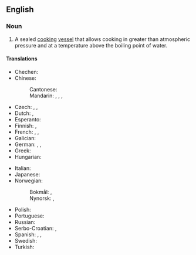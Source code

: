 {{also|pressure-cooker}}

==English==
{{wikipedia|pressure cooking}}

===Noun===
{{en-noun}}

# {{lb|en|cookware}} A sealed [[cook|cooking]] [[vessel]] that allows cooking in greater than atmospheric pressure and at a temperature above the boiling point of water.

====Translations====
{{trans-top|cooking vessel}}
* Chechen: {{t-needed|ce}}
* Chinese:
*: Cantonese: {{t|yue|壓力煲|tr=aat3 lik6 bou1|sc=Hani}}
*: Mandarin: {{t+|cmn|高壓鍋|sc=Hani}}, {{t+|cmn|高压锅|tr=gāoyāguō|sc=Hani}}, {{t+|cmn|壓力鍋|sc=Hani}}, {{t+|cmn|压力锅|tr=yālìguō|sc=Hani}}
* Czech: {{t|cs|papiňák|m}}, {{t|cs|Papinův hrnec|m}}, {{t|cs|tlakový hrnec|m}}
* Dutch: {{t+|nl|hogedrukpan|f}}, {{t+|nl|snelkookpan|f}}
* Esperanto: {{t|eo|premmarmito}}
* Finnish: {{t|fi|painekattila}}, {{t|fi|painekeitin}}
* French: {{t+|fr|cocotte-minute|f}}, {{t+|fr|autocuiseur|m}}, {{t+|fr|marmite à pression}}
* Galician: {{t+|gl|ola de presión|f}}
* German: {{t+|de|Dampfkochtopf|m}}, {{t+|de|Schnellkochtopf|m}}, {{t|de|Dampfdrucktopf|m}}
* Greek: {{t|el|χύτρα ταχύτητας|f}}
* Hungarian: {{t+|hu|kukta}}
{{trans-mid}}
* Italian: {{t|it|pentola a pressione|f}}
* Japanese: {{t|ja|圧力鍋|tr=あつりょくなべ, atsuryoku nabe|sc=Jpan}}
* Norwegian:
*: Bokmål: {{t|nb|trykkoker|m}}, {{t|nb|trykk-koker|m}}
*: Nynorsk: {{t|nn|trykkokar|m}}, {{t|nn|trykk-kokar|m}}
* Polish: {{t|pl|szybkowar|m}}
* Portuguese: {{t|pt|panela de pressão|f}}
* Russian: {{t+|ru|скорова́рка|f}}
* Serbo-Croatian: {{t|sh|pretis lonac|m}}, {{t|sh|претис лонац|m|tr=pretis lonac|sc=Cyrl}}
* Spanish: {{t|es|marmita|f}}, {{t|es|olla de presión|f}}, {{t+|es|olla a presión|f}}
* Swedish: {{t|sv|tryckkokare|c}}
* Turkish: {{t+|tr|düdüklü tencere}}
{{trans-bottom}}
